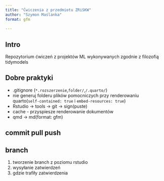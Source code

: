 ```yaml
---
title: "Ćwiczenia z przedmiotu ZRiSKW"
author: "Szymon Maślanka"
format: gfm
    
---
```


## Intro

Repozytorium ćwiczeń z projektów ML wykonywanych zgodnie z filozofią tidymodels

## Dobre praktyki

* .gitignore (`*.rozszerzenie`,`folder/`,`/.quarto/`)
* nie generuj folderu plików pomocniczych przy renderowaniu quarto(`self-contained: true` i `embed-resources: true`)
* Rstudio -> tools -> git -> sign(puste)
* cache - przyspiesze renderowanie dokumentów
* qmd -> md(format: gfm)

## commit pull push

## branch

1) tworzenie branch z poziomu rstudio
2) wysyłanie zatwierdzeń
3) gdzie trafiły zatwierdzenia
